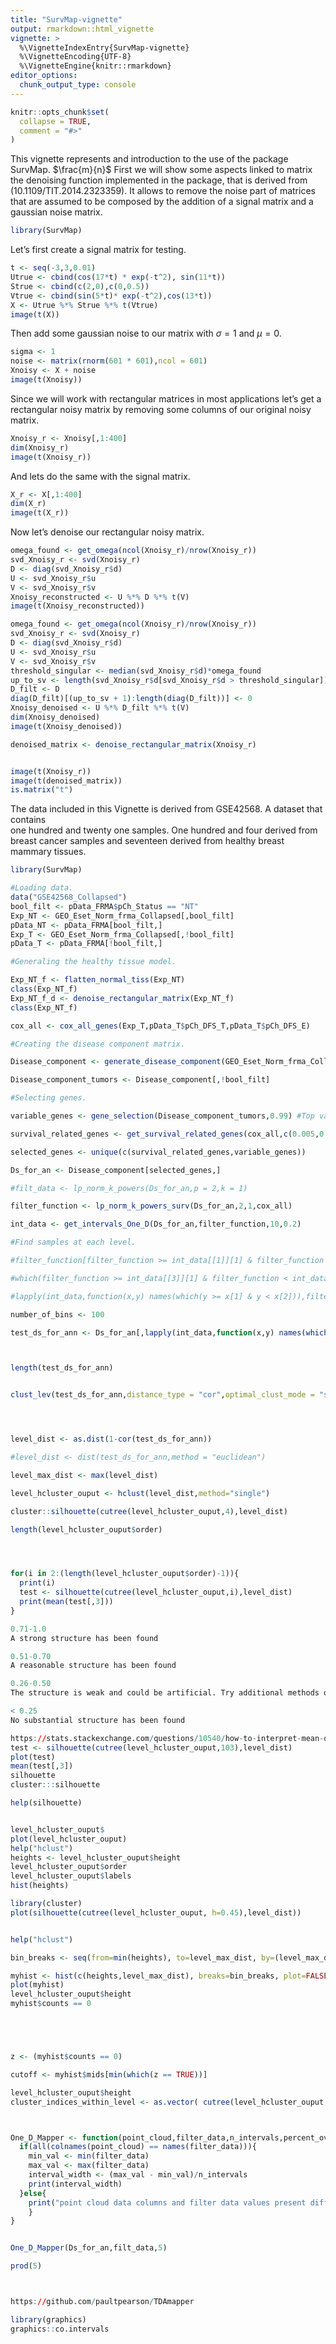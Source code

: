 ```yaml
---
title: "SurvMap-vignette"
output: rmarkdown::html_vignette
vignette: >
  %\VignetteIndexEntry{SurvMap-vignette}
  %\VignetteEncoding{UTF-8}
  %\VignetteEngine{knitr::rmarkdown}
editor_options: 
  chunk_output_type: console
---
```


```r
knitr::opts_chunk$set(
  collapse = TRUE,
  comment = "#>"
)
```

This vignette represents and introduction to the use of the package SurvMap. $\frac{m}{n}$ First we will show some aspects linked to matrix the denoising function implemented in the package, that is derived from (10.1109/TIT.2014.2323359). It allows to remove the noise part of matrices that are assumed to be composed by the addition of a signal matrix and a gaussian noise matrix.

```r
library(SurvMap)
```

Let's first create a signal matrix for testing.

```r
t <- seq(-3,3,0.01)
Utrue <- cbind(cos(17*t) * exp(-t^2), sin(11*t))
Strue <- cbind(c(2,0),c(0,0.5))
Vtrue <- cbind(sin(5*t)* exp(-t^2),cos(13*t))
X <- Utrue %*% Strue %*% t(Vtrue)
image(t(X))
```

Then add some gaussian noise to our matrix with $\sigma = 1$ and $\mu = 0$.

```r
sigma <- 1
noise <- matrix(rnorm(601 * 601),ncol = 601)
Xnoisy <- X + noise
image(t(Xnoisy))
```

Since we will work with rectangular matrices in most applications let's get a rectangular noisy matrix by removing some columns of our original noisy matrix.


```r
Xnoisy_r <- Xnoisy[,1:400]
dim(Xnoisy_r)
image(t(Xnoisy_r))
```

And lets do the same with the  signal matrix.

```r
X_r <- X[,1:400]
dim(X_r)
image(t(X_r))
```

Now let's  denoise our rectangular noisy matrix. 

```r
omega_found <- get_omega(ncol(Xnoisy_r)/nrow(Xnoisy_r))
svd_Xnoisy_r <- svd(Xnoisy_r)
D <- diag(svd_Xnoisy_r$d)
U <- svd_Xnoisy_r$u
V <- svd_Xnoisy_r$v
Xnoisy_reconstructed <- U %*% D %*% t(V)
image(t(Xnoisy_reconstructed))
```

```r
omega_found <- get_omega(ncol(Xnoisy_r)/nrow(Xnoisy_r))
svd_Xnoisy_r <- svd(Xnoisy_r)
D <- diag(svd_Xnoisy_r$d)
U <- svd_Xnoisy_r$u
V <- svd_Xnoisy_r$v
threshold_singular <- median(svd_Xnoisy_r$d)*omega_found
up_to_sv <- length(svd_Xnoisy_r$d[svd_Xnoisy_r$d > threshold_singular])
D_filt <- D
diag(D_filt)[(up_to_sv + 1):length(diag(D_filt))] <- 0
Xnoisy_denoised <- U %*% D_filt %*% t(V)
dim(Xnoisy_denoised)
image(t(Xnoisy_denoised))
```

```r
denoised_matrix <- denoise_rectangular_matrix(Xnoisy_r)


image(t(Xnoisy_r))
image(t(denoised_matrix))
is.matrix("t")
```

The data included in this Vignette is derived from GSE42568. A dataset that contains  
one hundred and twenty one samples. One hundred and four derived from breast cancer samples
and seventeen derived from healthy breast mammary tissues. 

```r
library(SurvMap)

#Loading data.
data("GSE42568_Collapsed")
bool_filt <- pData_FRMA$pCh_Status == "NT"
Exp_NT <- GEO_Eset_Norm_frma_Collapsed[,bool_filt]
pData_NT <- pData_FRMA[bool_filt,]
Exp_T <- GEO_Eset_Norm_frma_Collapsed[,!bool_filt]
pData_T <- pData_FRMA[!bool_filt,]

#Generaling the healthy tissue model.

Exp_NT_f <- flatten_normal_tiss(Exp_NT)
class(Exp_NT_f)
Exp_NT_f_d <- denoise_rectangular_matrix(Exp_NT_f)
class(Exp_NT_f)

cox_all <- cox_all_genes(Exp_T,pData_T$pCh_DFS_T,pData_T$pCh_DFS_E)

#Creating the disease component matrix.

Disease_component <- generate_disease_component(GEO_Eset_Norm_frma_Collapsed,Exp_NT_f)

Disease_component_tumors <- Disease_component[,!bool_filt]

#Selecting genes.

variable_genes <- gene_selection(Disease_component_tumors,0.99) #Top variable genes in tumor samples.

survival_related_genes <- get_survival_related_genes(cox_all,c(0.005,0.995)) #Genes showing the stringest association  with disease-free survival in univariate proporciohal hazar models analysis. (cox.)

selected_genes <- unique(c(survival_related_genes,variable_genes))
```

```r
Ds_for_an <- Disease_component[selected_genes,]

#filt_data <- lp_norm_k_powers(Ds_for_an,p = 2,k = 1)

filter_function <- lp_norm_k_powers_surv(Ds_for_an,2,1,cox_all)

int_data <- get_intervals_One_D(Ds_for_an,filter_function,10,0.2)

#Find samples at each level.

#filter_function[filter_function >= int_data[[1]][1] & filter_function < int_data[[1]][2]]

#which(filter_function >= int_data[[3]][1] & filter_function < int_data[[3]][2])

#lapply(int_data,function(x,y) names(which(y >= x[1] & y < x[2])),filter_function)

number_of_bins <- 100

test_ds_for_ann <- Ds_for_an[,lapply(int_data,function(x,y) names(which(y >= x[1] & y < x[2])),filter_function)[[9]]]



length(test_ds_for_ann)


clust_lev(test_ds_for_ann,distance_type = "cor",optimal_clust_mode = "standard",n_bins_clust = 10)




level_dist <- as.dist(1-cor(test_ds_for_ann))

#level_dist <- dist(test_ds_for_ann,method = "euclidean")

level_max_dist <- max(level_dist)

level_hcluster_ouput <- hclust(level_dist,method="single")

cluster::silhouette(cutree(level_hcluster_ouput,4),level_dist)

length(level_hcluster_ouput$order)




for(i in 2:(length(level_hcluster_ouput$order)-1)){
  print(i)
  test <- silhouette(cutree(level_hcluster_ouput,i),level_dist)
  print(mean(test[,3]))
}

0.71-1.0
A strong structure has been found

0.51-0.70
A reasonable structure has been found

0.26-0.50
The structure is weak and could be artificial. Try additional methods of data analysis.

< 0.25
No substantial structure has been found

https://stats.stackexchange.com/questions/10540/how-to-interpret-mean-of-silhouette-plot
test <- silhouette(cutree(level_hcluster_ouput,103),level_dist)
plot(test)
mean(test[,3])
silhouette
cluster:::silhouette

help(silhouette)


level_hcluster_ouput$
plot(level_hcluster_ouput)
help("hclust")
heights <- level_hcluster_ouput$height
level_hcluster_ouput$order
level_hcluster_ouput$labels
hist(heights)

library(cluster)
plot(silhouette(cutree(level_hcluster_ouput, h=0.45),level_dist))


help("hclust")

bin_breaks <- seq(from=min(heights), to=level_max_dist, by=(level_max_dist - min(heights))/number_of_bins)

myhist <- hist(c(heights,level_max_dist), breaks=bin_breaks, plot=FALSE)
plot(myhist)
level_hcluster_ouput$height
myhist$counts == 0





z <- (myhist$counts == 0)

cutoff <- myhist$mids[min(which(z == TRUE))]

level_hcluster_ouput$height
cluster_indices_within_level <- as.vector( cutree(level_hcluster_ouput, h=cutoff) )



One_D_Mapper <- function(point_cloud,filter_data,n_intervals,percent_overlap){
  if(all(colnames(point_cloud) == names(filter_data))){
    min_val <- min(filter_data)
    max_val <- max(filter_data)
    interval_width <- (max_val - min_val)/n_intervals
    print(interval_width)
  }else{
    print("point cloud data columns and filter data values present different orders")
    }
}


One_D_Mapper(Ds_for_an,filt_data,5)

prod(5)



https://github.com/paultpearson/TDAmapper

library(graphics)
graphics::co.intervals
```


